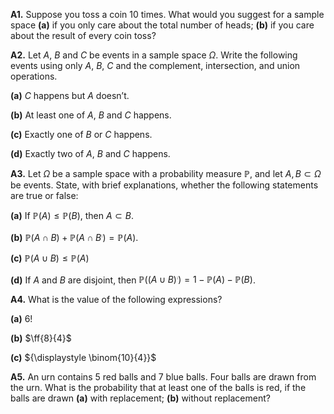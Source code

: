 ::: {.myq}
**A1.** Suppose you toss a coin 10 times. What would you suggest for a sample space **(a)** if you only care about the total number of heads; **(b)** if you care about the result of every coin toss?
:::


:::: {.myq}
**A2.** Let $A$, $B$ and $C$  be events in a sample space $\Omega$. Write the following events using only $A$, $B$, $C$ and the complement, intersection, and union operations.

::: {.subq}
**(a)** $C$ happens but $A$ doesn't.
:::

::: {.subq}
**(b)** At least one of $A$, $B$ and $C$ happens.
:::

::: {.subq}
**(c)** Exactly one of $B$ or $C$ happens.
:::

::: {.subq}
**(d)** Exactly two of $A$, $B$ and $C$ happens.
:::
::::


:::: {.myq}
**A3.** Let $\Omega$ be a sample space with a probability measure $\mathbb P$, and let $A, B \subset \Omega$ be events. State, with brief explanations, whether the following statements are true or false:

::: {.subq}
**(a)** If $\mathbb P(A) \leq \mathbb P(B)$, then $A \subset B$.
:::
::: {.subq}
**(b)** $\mathbb P(A \cap B) + \mathbb P(A \cap B^\comp) = \mathbb P(A)$.
:::
::: {.subq}
**(c)** $\mathbb P(A \cup B) \leq \mathbb P(A)$
:::
::: {.subq}
**(d)** If $A$ and $B$ are disjoint, then $\mathbb P((A \cup B)^\comp) = 1 - \mathbb P(A) - \mathbb P(B)$.
:::
::::

:::: {.myq}
**A4.** What is the value of the following expressions?

::: {.subq}
**(a)** $6!$
:::

::: {.subq}
**(b)** $\ff{8}{4}$
:::

::: {.subq}
**(c)** ${\displaystyle \binom{10}{4}}$
:::
::::

:::: {.myq}
**A5.** An urn contains 5 red balls and 7 blue balls. Four balls are drawn from the urn. What is the probability that at least one of the balls is red, if the balls are drawn **(a)** with replacement; **(b)** without replacement?
::::
